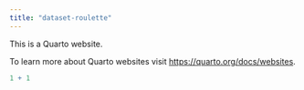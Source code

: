 ```yaml
---
title: "dataset-roulette"
---
```


This is a Quarto website.

To learn more about Quarto websites visit <https://quarto.org/docs/websites>.

```r
1 + 1
```
